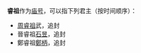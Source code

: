 '''睿祖'''作为[[庙号|庙号]]，可以指下列君主（按时间顺序）：
* [[周睿祖|周睿祖]]武，追封
* 晉睿祖[[石昱|石昱]]，追封
* 鄭睿祖[[鄭柄|鄭柄]]，追封

{{disambig|cat=庙号消歧义}}